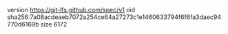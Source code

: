 version https://git-lfs.github.com/spec/v1
oid sha256:7a08acdeaeb7072a254ce64a27273c1e1460633794f6f6fa3daec94770d6169b
size 6172
